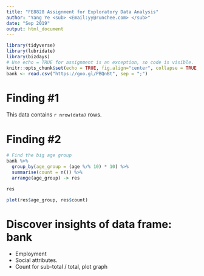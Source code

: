 ```yaml
---
title: "FE8828 Assignment for Exploratory Data Analysis"
author: "Yang Ye <sub> <Email:yy@runchee.com> </sub>"
date: "Sep 2019"
output: html_document
---
```


```r
library(tidyverse)
library(lubridate)
library(bizdays)
# Use echo = TRUE for assignment is an exception, so code is visible.
knitr::opts_chunk$set(echo = TRUE, fig.align="center", collapse = TRUE, cache = TRUE)
bank <- read.csv("https://goo.gl/PBQnBt", sep = ";")
```

# Finding #1
This data contains `r nrow(data)` rows.

# Finding #2
```r
# Find the big age group
bank %>% 
  group_by(age_group = (age %/% 10) * 10) %>%
  summarise(count = n()) %>%
  arrange(age_group) -> res

res

plot(res$age_group, res$count)
```

# Discover insights of data frame: bank
- Employment
- Social attributes.
- Count for sub-total / total, plot graph
